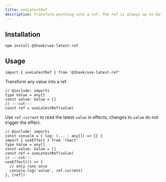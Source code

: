 ```yaml
---
title: useLatestRef
description: Transform anything into a ref. The ref is always up to date in effects and DOM events.
---
```


## Installation

```package-install
npm install @1hook/use-latest-ref
```

## Usage

```tsx twoslash include imports
import { useLatestRef } from '@1hook/use-latest-ref'
```

Transform any value into a ref:

```tsx twoslash
// @include: imports
type Value = any[]
const value: Value = []
// ---cut---
const ref = useLatestRef(value)
```

Use `ref.current` to read the latest `value` in effects, changes to `value` do not trigger the effect.

```tsx twoslash
// @include: imports
const console = { log: (..._: any[]) => {} }
import { useEffect } from 'react'
type Value = any[]
const value: Value = []
const ref = useLatestRef(value)
// ---cut---
useEffect(() => {
  // only runs once
  console.log('value', ref.current)
}, [ref])
```
